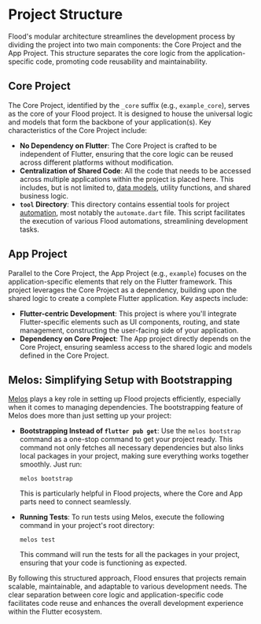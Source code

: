 
# Project Structure

Flood's modular architecture streamlines the development process by dividing the project into two main components: the Core Project and the App Project. This structure separates the core logic from the application-specific code, promoting code reusability and maintainability.

<FileTree>
    <FileTree.Folder name="example" defaultOpen>
        <FileTree.Folder name="example" defaultOpen>
            <FileTree.Folder name="android" />
            <FileTree.Folder name="assets" defaultOpen>
                <FileTree.File name="config.overrides.yaml" />
                <FileTree.File name="config.yaml" />
            </FileTree.Folder>
            <FileTree.Folder name="ios" />
            <FileTree.Folder name="lib" defaultOpen>
                <FileTree.File name="main.dart" />
            </FileTree.Folder>
            <FileTree.File name="pubspec.yaml" />
        </FileTree.Folder>
        <FileTree.Folder name="example_core" defaultOpen>
            <FileTree.Folder name="lib" defaultOpen>
                <FileTree.File name="pond.dart" />
            </FileTree.Folder>
            <FileTree.Folder name="tool" defaultOpen>
                <FileTree.File name="automate.dart" />
            </FileTree.Folder>
            <FileTree.File name="pubspec.yaml" />
        </FileTree.Folder>
        <FileTree.File name="melos.yaml" />
    </FileTree.Folder>
</FileTree>

## Core Project

The Core Project, identified by the `_core` suffix (e.g., `example_core`), serves as the core of your Flood project. It is designed to house the universal logic and models that form the backbone of your application(s). Key characteristics of the Core Project include:

-   **No Dependency on Flutter**: The Core Project is crafted to be independent of Flutter, ensuring that the core logic can be reused across different platforms without modification.
-   **Centralization of Shared Code**: All the code that needs to be accessed across multiple applications within the project is placed here. This includes, but is not limited to, [data models](/drop), utility functions, and shared business logic.
-   **`tool` Directory**: This directory contains essential tools for project [automation](/automate), most notably the `automate.dart` file. This script facilitates the execution of various Flood automations, streamlining development tasks.

## App Project

Parallel to the Core Project, the App Project (e.g., `example`) focuses on the application-specific elements that rely on the Flutter framework. This project leverages the Core Project as a dependency, building upon the shared logic to create a complete Flutter application. Key aspects include:

-   **Flutter-centric Development**: This project is where you'll integrate Flutter-specific elements such as UI components, routing, and state management, constructing the user-facing side of your application.
-   **Dependency on Core Project**: The App project directly depends on the Core Project, ensuring seamless access to the shared logic and models defined in the Core Project.

## Melos: Simplifying Setup with Bootstrapping

[Melos](https://melos.invertase.dev/) plays a key role in setting up Flood projects efficiently, especially when it comes to managing dependencies. The bootstrapping feature of Melos does more than just setting up your project:

-   **Bootstrapping Instead of `flutter pub get`**: Use the `melos bootstrap` command as a one-stop command to get your project ready. This command not only fetches all necessary dependencies but also links local packages in your project, making sure everything works together smoothly. Just run:

    ```shell
    melos bootstrap
    ```

    This is particularly helpful in Flood projects, where the Core and App parts need to connect seamlessly.

-   **Running Tests**: To run tests using Melos, execute the following command in your project's root directory:

    ```shell
    melos test
    ```

    This command will run the tests for all the packages in your project, ensuring that your code is functioning as expected.

By following this structured approach, Flood ensures that projects remain scalable, maintainable, and adaptable to various development needs. The clear separation between core logic and application-specific code facilitates code reuse and enhances the overall development experience within the Flutter ecosystem.
